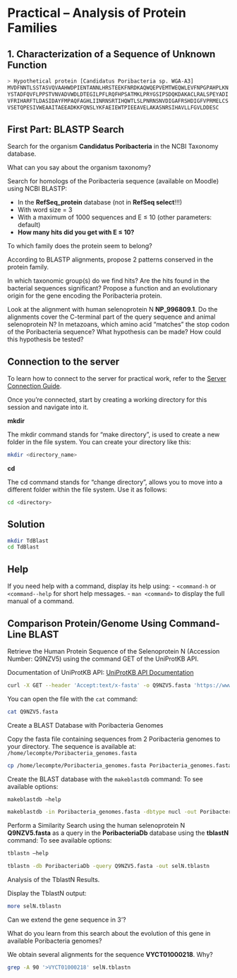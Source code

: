 # Practical – Analysis of Protein Families

## 1. Characterization of a Sequence of Unknown Function

```bash
> Hypothetical protein [Candidatus Poribacteria sp. WGA-A3]
MVDFNNTLSSTASVQVAAHWDPIENTANNLHRSTEEKFNRDKAQWQEPVEMTWEQWLEVFNPGPAHPLKN
YSTADFQVFLPPSTVNVADVWDLDTEGILPFLRQFHPSATMKLPRYGSIPSDQKDAKACLRALSPEYADI
VFRIHARFTLDASIDAYFMPAQFAGHLIINRNSRTIHQWTLSLPNRNSNVDIGAFRSHDIGFVPRMELCS
VSETQPESIVWEAAITAEEADKKFQNSLYKFAEIEWTPIEEAVELAKASNRSIHAVLLFGVLDDESC
```

##  First Part: BLASTP Search

Search for the organism **Candidatus Poribacteria** in the NCBI Taxonomy database. 


::: {#exr-1 .custom}
What can you say about the organism taxonomy?
:::

Search for homologs of the Poribacteria sequence (available on Moodle) using NCBI BLASTP:

- In the **RefSeq_protein** database (not in **RefSeq select**!!!)
- With word size = 3
- With a maximum of 1000 sequences and E ≤ 10 (other parameters: default)
- **How many hits did you get with E ≤ 10?**
  
::: {#exr-1 .custom}
To which family does the protein seem to belong?
:::


::: {#exr-1 .custom}
According to BLASTP alignments, propose 2 patterns conserved in the protein family.
:::


::: {#exr-1 .custom}
In which taxonomic group(s) do we find hits? Are the hits found in the bacterial sequences significant? Propose a function and an evolutionary origin for the gene encoding the Poribacteria protein.
:::


::: {#exr-1 .custom}
Look at the alignment with human selenoprotein N **NP_996809.1**. Do the alignments cover the C-terminal part of the query sequence and animal selenoprotein N? In metazoans, which amino acid "matches" the stop codon of the Poribacteria sequence? What hypothesis can be made? How could this hypothesis be tested?
:::

## Connection to the server

To learn how to connect to the server for practical work, refer to the [Server Connection Guide](../help/server_connection_guide.qmd).

Once you're connected, start by creating a working directory for this session and navigate into it.

**mkdir**

The mkdir command stands for "make directory", is used to create a new folder in the file system. You can create your directory like this:

```bash
mkdir <directory_name>
```

**cd**

The cd command stands for "change directory", allows you to move into a different folder within the file system. Use it as follows:

```bash
cd <directory>
```

::: {.callout-tip collapse="true"}
## Solution
```bash
mkdir TdBlast
cd TdBlast
```
:::

::: {.callout-note}
## Help
If you need help with a command, display its help using:
 - `<command-h` or `<command--help` for short help messages.
 - `man <command>` to display the full manual of a command.
:::


## Comparison Protein/Genome Using Command-Line BLAST

Retrieve the Human Protein Sequence of the Selenoprotein N (Accession Number: Q9NZV5) using the command GET of the UniProtKB API.

Documentation of UniProtKB API: [UniProtKB API Documentation](https://www.ebi.ac.uk/proteins/api/doc/#!/proteins/search)

```bash
curl -X GET --header 'Accept:text/x-fasta' -o Q9NZV5.fasta 'https://www.ebi.ac.uk/proteins/api/proteins?offset=0&size=100&accession=Q9NZV5'
```

You can open the file with the `cat` command:
```bash
cat Q9NZV5.fasta
```
Create a BLAST Database with Poribacteria Genomes

Copy the fasta file containing sequences from 2 Poribacteria genomes to your directory. The sequence is available at:  `/home/lecompte/Poribacteria_genomes.fasta`

```bash
cp /home/lecompte/Poribacteria_genomes.fasta Poribacteria_genomes.fasta
```

Create the BLAST database with the `makeblastdb` command:
To see available options: 
```bash
makeblastdb –help
```

```bash
makeblastdb -in Poribacteria_genomes.fasta -dbtype nucl -out PoribacteriaDb
```


Perform a Similarity Search using the human selenoprotein N **Q9NZV5.fasta** as a query in the **PoribacteriaDb** database using the **tblastN** command:
To see available options: 
```bash
tblastn –help
```

```bash
tblastn -db PoribacteriaDb -query Q9NZV5.fasta -out selN.tblastn
```

Analysis of the TblastN Results. 

Display the TblastN output:

```bash
more selN.tblastn
```

::: {#exr-1 .custom}
Can we extend the gene sequence in 3’?
:::

::: {#exr-1 .custom}
What do you learn from this search about the evolution of this gene in available Poribacteria genomes?
:::

::: {#exr-1 .custom}
We obtain several alignments for the sequence **VYCT01000218**. Why?
:::

```bash
grep -A 90 '>VYCT01000218' selN.tblastn
```
